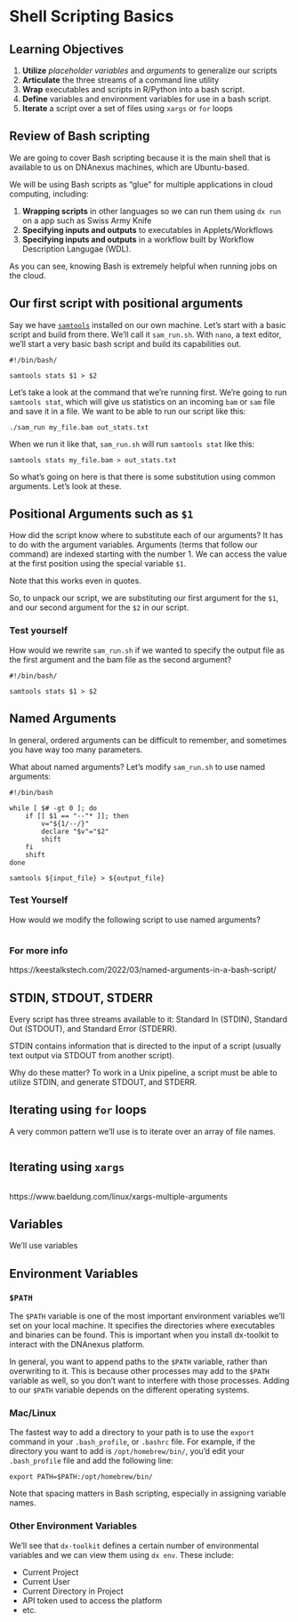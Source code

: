 # Shell Scripting Basics

## Learning Objectives

1. **Utilize** *placeholder variables* and *arguments* to generalize our scripts
1. **Articulate** the three streams of a command line utility
1. **Wrap** executables and scripts in R/Python into a bash script.
1. **Define** variables and environment variables for use in a bash script.  
1. **Iterate** a script over a set of files using `xargs` or `for` loops

## Review of Bash scripting

We are going to cover Bash scripting because it is the main shell that is available to us on DNAnexus machines, which are Ubuntu-based.

We will be using Bash scripts as "glue" for multiple applications in cloud computing, including:

1. **Wrapping scripts** in other languages so we can run them using `dx run` on a app such as Swiss Army Knife
2. **Specifying inputs and outputs** to executables in Applets/Workflows
3. **Specifying inputs and outputs** in a workflow built by Workflow Description Langugae (WDL).

As you can see, knowing Bash is extremely helpful when running jobs on the cloud.

## Our first script with positional arguments

Say we have [`samtools`](http://www.htslib.org/doc/samtools-stats.html) installed on our own machine. Let's start with a basic script and build from there. We'll call it  `sam_run.sh`. With `nano`, a text editor, we'll start a very basic bash script and build its capabilities out.


```
#!/bin/bash/

samtools stats $1 > $2
```

Let's take a look at the command that we're running first. We're going to run `samtools stat`, which will give us statistics on an incoming `bam` or `sam` file and save it in a file. We want to be able to run our script like this:

```
./sam_run my_file.bam out_stats.txt
```

When we run it like that, `sam_run.sh` will run `samtools stat` like this:

```
samtools stats my_file.bam > out_stats.txt
```

So what's going on here is that there is some substitution using common arguments. Let's look at these.

## Positional Arguments such as `$1`

How did the script know where to substitute each of our arguments? It has to do with the argument variables. Arguments (terms that follow our command) are indexed starting with the number 1. We can access the value at the first position using the special variable `$1`. 

Note that this works even in quotes.

So, to unpack our script, we are substituting our first argument for the `$1`, and our second argument for the `$2` in our script. 


### Test yourself

How would we rewrite `sam_run.sh` if we wanted to specify the output file as the first argument and the bam file as the second argument?

```
#!/bin/bash/

samtools stats $1 > $2
```

## Named Arguments

In general, ordered arguments can be difficult to remember, and sometimes you have way too many parameters.

What about named arguments? Let's modify `sam_run.sh` to use named arguments:


```
#!/bin/bash

while [ $# -gt 0 ]; do
    if [[ $1 == "--"* ]]; then
        v="${1/--/}"
        declare "$v"="$2"
        shift
    fi
    shift
done

samtools ${input_file} > ${output_file}
```

### Test Yourself

How would we modify the following script to use named arguments?


```

```

### For more info

https://keestalkstech.com/2022/03/named-arguments-in-a-bash-script/

## STDIN, STDOUT, STDERR

Every script has three streams available to it: Standard In (STDIN), Standard Out (STDOUT), and Standard Error (STDERR).

STDIN contains information that is directed to the input of a script (usually text output via STDOUT from another script).

Why do these matter? To work in a Unix pipeline, a script must be able to utilize STDIN, and generate STDOUT, and STDERR.

## Iterating using `for` loops

A very common pattern we'll use is to iterate over an array of file names. 

```

```

## Iterating using `xargs`


```

```

https://www.baeldung.com/linux/xargs-multiple-arguments


## Variables

We'll use variables 

## Environment Variables

### `$PATH`

The `$PATH` variable is one of the most important environment variables we'll set on your local machine. It specifies the directories where executables and binaries can be found. This is important when you install dx-toolkit to interact with the DNAnexus platform. 

In general, you want to append paths to the `$PATH` variable, rather than overwriting to it. This is because other processes may add to the `$PATH` variable as well, so you don't want to interfere with those processes. Adding to our `$PATH` variable depends on the different operating systems.

### Mac/Linux

The fastest way to add a directory to your path is to use the `export` command in your `.bash_profile`, or `.bashrc` file. For example, if the directory you want to add is `/opt/homebrew/bin/`, you'd edit your `.bash_profile` file and add the following line:

```
export PATH=$PATH:/opt/homebrew/bin/
```

Note that spacing matters in Bash scripting, especially in assigning variable names. 

### Other Environment Variables

We'll see that `dx-toolkit` defines a certain number of environmental variables and we can view them using `dx env`. These include:

- Current Project
- Current User
- Current Directory in Project
- API token used to access the platform
- etc. 